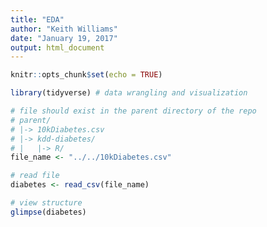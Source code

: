 ```yaml
---
title: "EDA"
author: "Keith Williams"
date: "January 19, 2017"
output: html_document
---
```


```r
knitr::opts_chunk$set(echo = TRUE)
```

```r
library(tidyverse) # data wrangling and visualization

# file should exist in the parent directory of the repo
# parent/
# |-> 10kDiabetes.csv
# |-> kdd-diabetes/
# |   |-> R/
file_name <- "../../10kDiabetes.csv"

# read file
diabetes <- read_csv(file_name)

# view structure
glimpse(diabetes)
```

